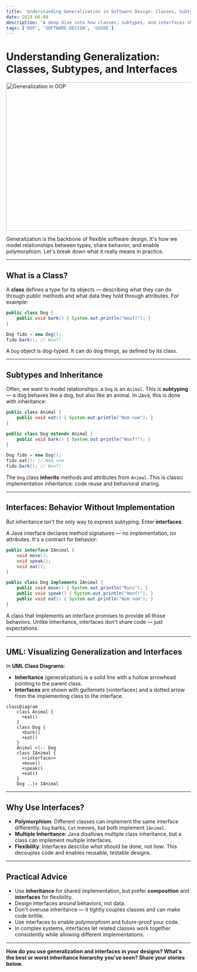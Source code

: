 ```yaml
---
title: 'Understanding Generalization in Software Design: Classes, Subtypes, and Interfaces'
date: 2024-06-09
description: 'A deep dive into how classes, subtypes, and interfaces shape flexible, maintainable software. Covers inheritance, subtyping, interfaces, UML, and practical design advice.'
tags: ['OOP', 'SOFTWARE-DESIGN', 'GUIDE']
---
```


# Understanding Generalization: Classes, Subtypes, and Interfaces

<Image src="/blog-post-complexity.png" width="718" height="404" alt="Generalization in OOP" />

Generalization is the backbone of flexible software design. It's how we model relationships between types, share behavior, and enable polymorphism. Let's break down what it really means in practice.

---

## What is a Class?

A **class** defines a type for its objects — describing what they can do through public methods and what data they hold through attributes. For example:

```java
public class Dog {
    public void bark() { System.out.println("Woof!"); }
}

Dog fido = new Dog();
fido.bark(); // Woof!
```

A `Dog` object is dog-typed. It can do dog things, as defined by its class.

---

## Subtypes and Inheritance

Often, we want to model relationships: a `Dog` is an `Animal`. This is **subtyping** — a dog behaves like a dog, but also like an animal. In Java, this is done with inheritance:

```java
public class Animal {
    public void eat() { System.out.println("Nom nom"); }
}

public class Dog extends Animal {
    public void bark() { System.out.println("Woof!"); }
}

Dog fido = new Dog();
fido.eat(); // Nom nom
fido.bark(); // Woof!
```

The `Dog` class **inherits** methods and attributes from `Animal`. This is classic implementation inheritance: code reuse and behavioral sharing.

---

## Interfaces: Behavior Without Implementation

But inheritance isn't the only way to express subtyping. Enter **interfaces**.

A Java interface declares method signatures — no implementation, no attributes. It's a contract for behavior:

```java
public interface IAnimal {
    void move();
    void speak();
    void eat();
}

public class Dog implements IAnimal {
    public void move() { System.out.println("Runs"); }
    public void speak() { System.out.println("Woof!"); }
    public void eat() { System.out.println("Nom nom"); }
}
```

A class that implements an interface promises to provide all those behaviors. Unlike inheritance, interfaces don't share code — just expectations.

---

## UML: Visualizing Generalization and Interfaces

In **UML Class Diagrams**:

- **Inheritance** (generalization) is a solid line with a hollow arrowhead pointing to the parent class.
- **Interfaces** are shown with guillemets («interface») and a dotted arrow from the implementing class to the interface.

```mermaid
classDiagram
    class Animal {
      +eat()
    }
    class Dog {
      +bark()
      +eat()
    }
    Animal <|-- Dog
    class IAnimal {
      <<interface>>
      +move()
      +speak()
      +eat()
    }
    Dog ..|> IAnimal
```

---

## Why Use Interfaces?

- **Polymorphism**: Different classes can implement the same interface differently. `Dog` barks, `Cat` meows, but both implement `IAnimal`.
- **Multiple Inheritance**: Java disallows multiple class inheritance, but a class can implement multiple interfaces.
- **Flexibility**: Interfaces describe _what_ should be done, not _how_. This decouples code and enables reusable, testable designs.

---

## Practical Advice

- Use **inheritance** for shared implementation, but prefer **composition** and **interfaces** for flexibility.
- Design interfaces around behaviors, not data.
- Don't overuse inheritance — it tightly couples classes and can make code brittle.
- Use interfaces to enable polymorphism and future-proof your code.
- In complex systems, interfaces let related classes work together consistently while allowing different implementations.

---

**How do you use generalization and interfaces in your designs? What's the best or worst inheritance hierarchy you've seen? Share your stories below.**
